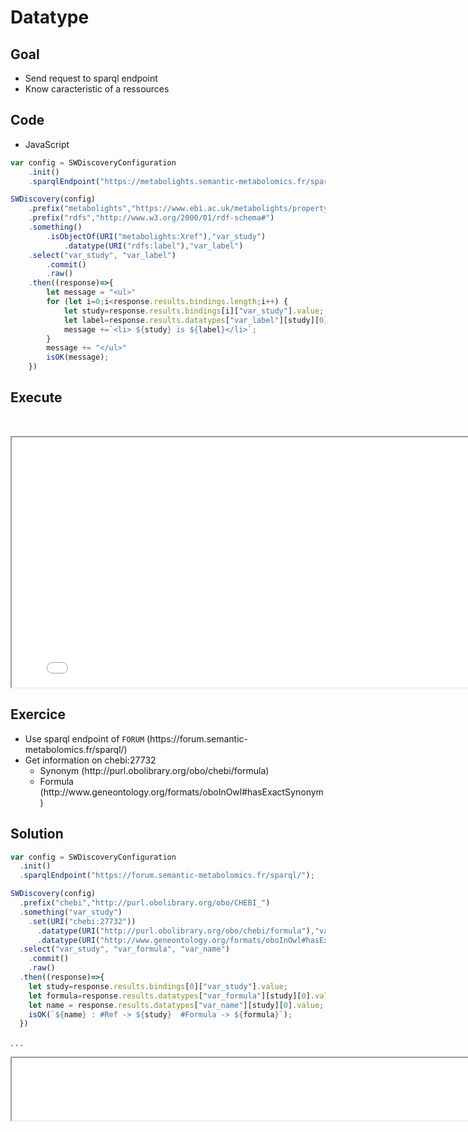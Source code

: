 # Datatype

## Goal
- Send request to sparql endpoint
- Know caracteristic of a ressources

## Code
- JavaScript

```.js
var config = SWDiscoveryConfiguration
    .init()
    .sparqlEndpoint("https://metabolights.semantic-metabolomics.fr/sparql");

SWDiscovery(config)
    .prefix("metabolights","https://www.ebi.ac.uk/metabolights/property#")
    .prefix("rdfs","http://www.w3.org/2000/01/rdf-schema#")
    .something()
        .isObjectOf(URI("metabolights:Xref"),"var_study")
            .datatype(URI("rdfs:label"),"var_label")
    .select("var_study", "var_label")
        .commit()
        .raw()
    .then((response)=>{
        let message = "<ul>"
        for (let i=0;i<response.results.bindings.length;i++) {
            let study=response.results.bindings[i]["var_study"].value;
            let label=response.results.datatypes["var_label"][study][0].value; 
            message +=`<li> ${study} is ${label}</li>`;
        }
        message += "</ul>"
        isOK(message);
    })
```

## Execute
<br>
```{=html}
<iframe 
   src="./samples/datatype_endpoint.html"
   width="800"
   height="400"
></iframe>
```

## Exercice 

* Use sparql endpoint of `FORUM` (https://forum.semantic-metabolomics.fr/sparql/)
* Get information on chebi:27732
    + Synonym (http://purl.obolibrary.org/obo/chebi/formula)
    + Formula (http://www.geneontology.org/formats/oboInOwl#hasExactSynonym)

## Solution
```.js
var config = SWDiscoveryConfiguration
  .init()
  .sparqlEndpoint("https://forum.semantic-metabolomics.fr/sparql/");

SWDiscovery(config)
  .prefix("chebi","http://purl.obolibrary.org/obo/CHEBI_")
  .something("var_study")
    .set(URI("chebi:27732"))
      .datatype(URI("http://purl.obolibrary.org/obo/chebi/formula"),"var_formula")
      .datatype(URI("http://www.geneontology.org/formats/oboInOwl#hasExactSynonym"),"var_name")
  .select("var_study", "var_formula", "var_name")
    .commit()
    .raw()
  .then((response)=>{
    let study=response.results.bindings[0]["var_study"].value;
    let formula=response.results.datatypes["var_formula"][study][0].value; 
    let name = response.results.datatypes["var_name"][study][0].value;
    isOK(`${name} : #Ref -> ${study}  #Formula -> ${formula}`);
  })
```

. . .

```{=html}
<iframe 
   src="./solutions/datatype_endpoint.html"
   width="1000"
   height="100"
></iframe>
```